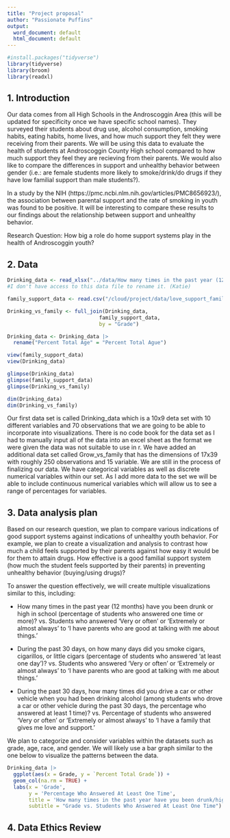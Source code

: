 ```yaml
--- 
title: "Project proposal"
author: "Passionate Puffins"
output:
  word_document: default
  html_document: default
---
```


```r
#install.packages("tidyverse")
library(tidyverse)
library(broom)
library(readxl)
```

## 1. Introduction

Our data comes from all High Schools in the Androscoggin Area (this will be updated for specificity once we have specific school names). They surveyed their students about drug use, alcohol consumption, smoking habits, eating habits, home lives, and how much support they felt they were receiving from their parents. We will be using this data to evaluate the health of students at Androscoggin County High school compared to how much support they feel they are recieving from their parents. We would also like to compare the differences in support and unhealthy behavior between gender (i.e.: are female students more likely to smoke/drink/do drugs if they have low familial support than male students?). 

In a study by the NIH (https://pmc.ncbi.nlm.nih.gov/articles/PMC8656923/), the association between parental support and the rate of smoking in youth was found to be positive. It will be interesting to compare these results to our findings about the relationship between support and unhealthy behavior. 

Research Question: How big a role do home support systems play in the health of Androscoggin youth? 

## 2. Data

```r
Drinking_data <- read_xlsx("../data/How many times in the past year (12 months) have you been drunk or high at school? (hn126) Percentage of students who answered at least 1 time.xlsx")
#I don't have access to this data file to rename it. (Katie)

family_support_data <- read.csv("/cloud/project/data/love_support_family.csv")

Drinking_vs_family <- full_join(Drinking_data, 
                              family_support_data, 
                              by = "Grade")


```

```r
Drinking_data <- Drinking_data |>
  rename("Percent Total Age" = "Percent Total Ague")

```


```r
view(family_support_data)
view(Drinking_data)

```

```r
glimpse(Drinking_data)
glimpse(family_support_data)
glimpse(Drinking_vs_family)
```

```r
dim(Drinking_data) 
dim(Drinking_vs_family)
```


Our first data set is called Drinking_data which is a 10x9 deta set with 10 different variables and 70 observations that we are going to be able to incorporate into visualizations. There is no code book for the data set as I had to manually input all of the data into an excel sheet as the format we were given the data was not suitable to use in r. We have added an additional data set called Grow_vs_family that has the dimensions of 17x39 with roughly 250 observations and 15 variable. We are still in the process of finalizing our data. We have categorical variables as well as discrete numerical variables within our set. As I add more data to the set we will be able to include continuous numerical variables which will allow us to see a range of percentages for variables.  


## 3. Data analysis plan

Based on our research question, we plan to compare various indications of good support systems against indications of unhealthy youth behavior. For example, we plan to create a visualization and analysis to contrast how much a child feels supported by their parents against how easy it would be for them to attain drugs. How effective is a good familial support system (how much the student feels supported by their parents) in preventing unhealthy behavior (buying/using drugs)? 

To answer the question effectively, we will create multiple visualizations similar to this, including:

- How many times in the past year (12 months) have you been drunk or high in school (percentage of students who answered one time or more)? vs. Students who answered 'Very or often' or 'Extremely or almost always' to 'I have parents who are good at talking with me about things.' 

- During the past 30 days, on how many days did you smoke cigars, cigarillos, or little cigars (percentage of students who answered 'at least one day')? vs. Students who answered 'Very or often' or 'Extremely or almost always' to 'I have parents who are good at talking with me about things.' 

- During the past 30 days, how many times did you drive a car or other vehicle when you had been drinking alcohol (among students who drove a car or other vehicle during the past 30 days, the percentage who answered at least 1 time)? vs. Percentage of students who answered 'Very or often' or 'Extremely or almost always' to 'I have a family that gives me love and support.'

We plan to categorize and consider variables within the datasets such as grade, age, race, and gender. We will likely use a bar graph similar to the one below to visualize the patterns between the data.   


```r
Drinking_data |>
  ggplot(aes(x = Grade, y = `Percent Total Grade`)) +
  geom_col(na.rm = TRUE) +
  labs(x = 'Grade', 
       y = 'Percentage Who Answered At Least One Time', 
       title = 'How many times in the past year have you been drunk/high at school?', 
       subtitle = "Grade vs. Students Who Answered At Least One Time")

```


## 4. Data Ethics Review



